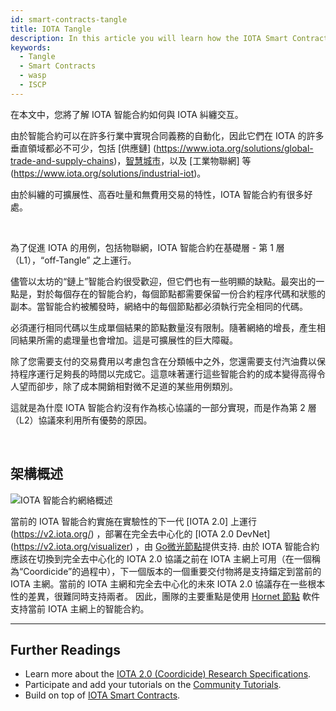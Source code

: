 ```yaml
---
id: smart-contracts-tangle
title: IOTA Tangle
description: In this article you will learn how the IOTA Smart Contracts interact with the IOTA Tangle.
keywords:
  - Tangle
  - Smart Contracts
  - wasp
  - ISCP
---
```



在本文中，您將了解 IOTA 智能合約如何與 IOTA 糾纏交互。

由於智能合約可以在許多行業中實現合同義務的自動化，因此它們在 IOTA 的許多垂直領域都必不可少，包括 [供應鏈] (https://www.iota.org/solutions/global-trade-and-supply-chains)，[智慧城市](https://www.iota.org/solutions/smart-city)，以及 [工業物聯網] 等 (https://www.iota.org/solutions/industrial-iot)。

由於糾纏的可擴展性、高吞吐量和無費用交易的特性，IOTA 智能合約有很多好處。

<ReactPlayer
  playing
  muted
  url='https://files.iota.org/media/PiD020_sfx_LowRez.mp4'
  width='100%'
/>

<br />

為了促進 IOTA 的用例，包括物聯網，IOTA 智能合約在基礎層 - 第 1 層（L1），“off-Tangle” 之上運行。

儘管以太坊的“鏈上”智能合約很受歡迎，但它們也有一些明顯的缺點。最突出的一點是，對於每個存在的智能合約，每個節點都需要保留一份合約程序代碼和狀態的副本。當智能合約被觸發時，網絡中的每個節點都必須執行完全相同的代碼。

必須運行相同代碼以生成單個結果的節點數量沒有限制。隨著網絡的增長，產生相同結果所需的處理量也會增加。這是可擴展性的巨大障礙。

除了您需要支付的交易費用以考慮包含在分類帳中之外，您還需要支付汽油費以保持程序運行足夠長的時間以完成它。這意味著運行這些智能合約的成本變得高得令人望而卻步，除了成本開銷相對微不足道的某些用例類別。

這就是為什麼 IOTA 智能合約沒有作為核心協議的一部分實現，而是作為第 2 層（L2）協議來利用所有優勢的原因。

<ReactPlayer
  playing
  muted
  url='https://files.iota.org/media/Pid022_sfx_LowRez.mp4'
  width='100%'
/>

<br />

## 架構概述

![IOTA 智能合約網絡概述](/img/learn/sc_overview.png)

當前的 IOTA 智能合約實施在實驗性的下一代 [IOTA 2.0] 上運行(https://v2.iota.org/) ，部署在完全去中心化的 [IOTA 2.0 DevNet] (https://v2.iota.org/visualizer) ，由 [Go微光節點](/goshimmer/welcome)提供支持. 由於 IOTA 智能合約應該在切換到完全去中心化的 IOTA 2.0 協議之前在 IOTA 主網上可用（在一個稱為“Coordicide”的過程中），下一個版本的一個重要交付物將是支持錨定到當前的 IOTA 主網。當前的 IOTA 主網和完全去中心化的未來 IOTA 2.0 協議存在一些根本性的差異，很難同時支持兩者。 因此，團隊的主要重點是使用 [Hornet 節點](/hornet/welcome) 軟件支持當前 IOTA 主網上的智能合約。

---

## Further Readings​​

- Learn more about the [IOTA 2.0 (Coordicide) Research Specifications](/IOTA-2.0-Research-Specifications/Preface).
- Participate and add your tutorials on the [Community Tutorials](/learn/future/smart-contracts/smart-contracts-community-tutorials).
- Build on top of [IOTA Smart Contracts](/smart-contracts/overview).
